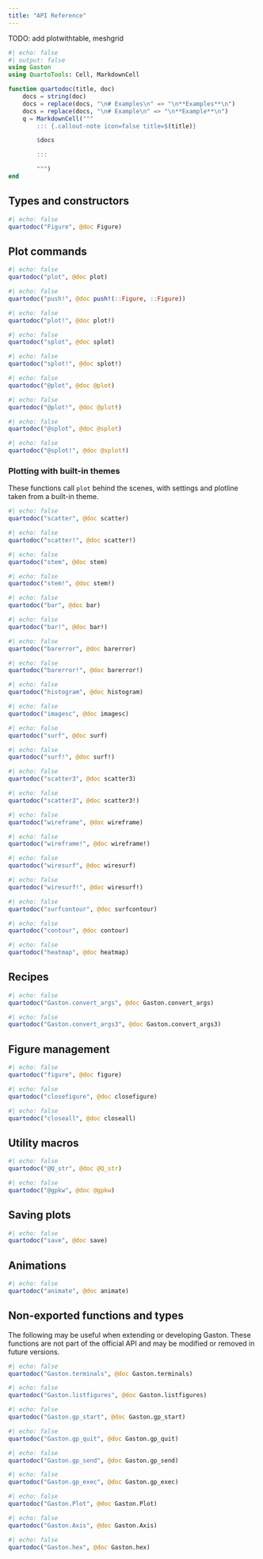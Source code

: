 ```yaml
---
title: "API Reference"
---
```


TODO: add plotwithtable, meshgrid

```julia
#| echo: false
#| output: false
using Gaston
using QuartoTools: Cell, MarkdownCell

function quartodoc(title, doc)
    docs = string(doc)
    docs = replace(docs, "\n# Examples\n" => "\n**Examples**\n")
    docs = replace(docs, "\n# Example\n" => "\n**Example**\n")
    q = MarkdownCell("""
        ::: {.callout-note icon=false title=$(title)}

        $docs

        :::

        """)
end
```

## Types and constructors

```julia
#| echo: false
quartodoc("Figure", @doc Figure)
```

## Plot commands

```julia
#| echo: false
quartodoc("plot", @doc plot)
```

```julia
#| echo: false
quartodoc("push!", @doc push!(::Figure, ::Figure))
```

```julia
#| echo: false
quartodoc("plot!", @doc plot!)
```

```julia
#| echo: false
quartodoc("splot", @doc splot)
```

```julia
#| echo: false
quartodoc("splot!", @doc splot!)
```

```julia
#| echo: false
quartodoc("@plot", @doc @plot)
```

```julia
#| echo: false
quartodoc("@plot!", @doc @plot!)
```

```julia
#| echo: false
quartodoc("@splot", @doc @splot)
```

```julia
#| echo: false
quartodoc("@splot!", @doc @splot!)
```

### Plotting with built-in themes

These functions call `plot` behind the scenes, with settings and plotline taken
from a built-in theme.

```julia
#| echo: false
quartodoc("scatter", @doc scatter)
```

```julia
#| echo: false
quartodoc("scatter!", @doc scatter!)
```

```julia
#| echo: false
quartodoc("stem", @doc stem)
```

```julia
#| echo: false
quartodoc("stem!", @doc stem!)
```

```julia
#| echo: false
quartodoc("bar", @doc bar)
```

```julia
#| echo: false
quartodoc("bar!", @doc bar!)
```

```julia
#| echo: false
quartodoc("barerror", @doc barerror)
```

```julia
#| echo: false
quartodoc("barerror!", @doc barerror!)
```

```julia
#| echo: false
quartodoc("histogram", @doc histogram)
```

```julia
#| echo: false
quartodoc("imagesc", @doc imagesc)
```

```julia
#| echo: false
quartodoc("surf", @doc surf)
```

```julia
#| echo: false
quartodoc("surf!", @doc surf!)
```

```julia
#| echo: false
quartodoc("scatter3", @doc scatter3)
```

```julia
#| echo: false
quartodoc("scatter3", @doc scatter3!)
```

```julia
#| echo: false
quartodoc("wireframe", @doc wireframe)
```

```julia
#| echo: false
quartodoc("wireframe!", @doc wireframe!)
```

```julia
#| echo: false
quartodoc("wiresurf", @doc wiresurf)
```

```julia
#| echo: false
quartodoc("wiresurf!", @doc wiresurf!)
```

```julia
#| echo: false
quartodoc("surfcontour", @doc surfcontour)
```

```julia
#| echo: false
quartodoc("contour", @doc contour)
```

```julia
#| echo: false
quartodoc("heatmap", @doc heatmap)
```

## Recipes

```julia
#| echo: false
quartodoc("Gaston.convert_args", @doc Gaston.convert_args)
```

```julia
#| echo: false
quartodoc("Gaston.convert_args3", @doc Gaston.convert_args3)
```

## Figure management

```julia
#| echo: false
quartodoc("figure", @doc figure)
```

```julia
#| echo: false
quartodoc("closefigure", @doc closefigure)
```

```julia
#| echo: false
quartodoc("closeall", @doc closeall)
```

## Utility macros

```julia
#| echo: false
quartodoc("@Q_str", @doc @Q_str)
```

```julia
#| echo: false
quartodoc("@gpkw", @doc @gpkw)
```

## Saving plots

```julia
#| echo: false
quartodoc("save", @doc save)
```

## Animations

```julia
#| echo: false
quartodoc("animate", @doc animate)
```

## Non-exported functions and types

The following may be useful when extending or developing Gaston. These functions
are not part of the official API and may be modified or removed in future versions.

```julia
#| echo: false
quartodoc("Gaston.terminals", @doc Gaston.terminals)
```

```julia
#| echo: false
quartodoc("Gaston.listfigures", @doc Gaston.listfigures)
```

```julia
#| echo: false
quartodoc("Gaston.gp_start", @doc Gaston.gp_start)
```

```julia
#| echo: false
quartodoc("Gaston.gp_quit", @doc Gaston.gp_quit)
```

```julia
#| echo: false
quartodoc("Gaston.gp_send", @doc Gaston.gp_send)
```

```julia
#| echo: false
quartodoc("Gaston.gp_exec", @doc Gaston.gp_exec)
```

```julia
#| echo: false
quartodoc("Gaston.Plot", @doc Gaston.Plot)
```

```julia
#| echo: false
quartodoc("Gaston.Axis", @doc Gaston.Axis)
```

```julia
#| echo: false
quartodoc("Gaston.hex", @doc Gaston.hex)
```

